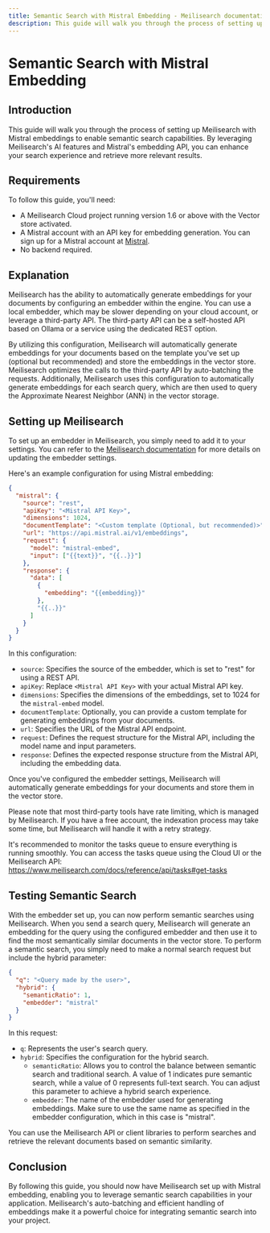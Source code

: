 ```yaml
---
title: Semantic Search with Mistral Embedding - Meilisearch documentation
description: This guide will walk you through the process of setting up Meilisearch with Mistral embeddings to enable semantic search capabilities.
---
```


# Semantic Search with Mistral Embedding

## Introduction

This guide will walk you through the process of setting up Meilisearch with Mistral embeddings to enable semantic search capabilities. By leveraging Meilisearch's AI features and Mistral's embedding API, you can enhance your search experience and retrieve more relevant results.

## Requirements

To follow this guide, you'll need:

- A Meilisearch Cloud project running version 1.6 or above with the Vector store activated.
- A Mistral account with an API key for embedding generation. You can sign up for a Mistral account at [Mistral](https://mistral.ai/).
- No backend required.

## Explanation

Meilisearch has the ability to automatically generate embeddings for your documents by configuring an embedder within the engine. You can use a local embedder, which may be slower depending on your cloud account, or leverage a third-party API. The third-party API can be a self-hosted API based on Ollama or a service using the dedicated REST option.

By utilizing this configuration, Meilisearch will automatically generate embeddings for your documents based on the template you've set up (optional but recommended) and store the embeddings in the vector store. Meilisearch optimizes the calls to the third-party API by auto-batching the requests. Additionally, Meilisearch uses this configuration to automatically generate embeddings for each search query, which are then used to query the Approximate Nearest Neighbor (ANN) in the vector storage.

## Setting up Meilisearch

To set up an embedder in Meilisearch, you simply need to add it to your settings. You can refer to the [Meilisearch documentation](https://www.meilisearch.com/docs/reference/api/settings#update-embedder-settings) for more details on updating the embedder settings.

Here's an example configuration for using Mistral embedding:

```json
{
  "mistral": {
    "source": "rest",
    "apiKey": "<Mistral API Key>",
    "dimensions": 1024,
    "documentTemplate": "<Custom template (Optional, but recommended)>",
    "url": "https://api.mistral.ai/v1/embeddings",
    "request": {
      "model": "mistral-embed",
      "input": ["{{text}}", "{{..}}"]
    },
    "response": {
      "data": [
        {
          "embedding": "{{embedding}}"
        },
        "{{..}}"
      ]
    }
  }
}
```

In this configuration:

- `source`: Specifies the source of the embedder, which is set to "rest" for using a REST API.
- `apiKey`: Replace `<Mistral API Key>` with your actual Mistral API key.
- `dimensions`: Specifies the dimensions of the embeddings, set to 1024 for the `mistral-embed` model.
- `documentTemplate`: Optionally, you can provide a custom template for generating embeddings from your documents.
- `url`: Specifies the URL of the Mistral API endpoint.
- `request`: Defines the request structure for the Mistral API, including the model name and input parameters.
- `response`: Defines the expected response structure from the Mistral API, including the embedding data.

Once you've configured the embedder settings, Meilisearch will automatically generate embeddings for your documents and store them in the vector store.

Please note that most third-party tools have rate limiting, which is managed by Meilisearch. If you have a free account, the indexation process may take some time, but Meilisearch will handle it with a retry strategy.

It's recommended to monitor the tasks queue to ensure everything is running smoothly. You can access the tasks queue using the Cloud UI or the Meilisearch API: https://www.meilisearch.com/docs/reference/api/tasks#get-tasks

## Testing Semantic Search

With the embedder set up, you can now perform semantic searches using Meilisearch. When you send a search query, Meilisearch will generate an embedding for the query using the configured embedder and then use it to find the most semantically similar documents in the vector store.
To perform a semantic search, you simply need to make a normal search request but include the hybrid parameter:

```json
{
  "q": "<Query made by the user>",
  "hybrid": {
    "semanticRatio": 1,
    "embedder": "mistral"
  }
}
```

In this request:

- `q`: Represents the user's search query.
- `hybrid`: Specifies the configuration for the hybrid search.
  - `semanticRatio`: Allows you to control the balance between semantic search and traditional search. A value of 1 indicates pure semantic search, while a value of 0 represents full-text search. You can adjust this parameter to achieve a hybrid search experience.
  - `embedder`: The name of the embedder used for generating embeddings. Make sure to use the same name as specified in the embedder configuration, which in this case is "mistral".

You can use the Meilisearch API or client libraries to perform searches and retrieve the relevant documents based on semantic similarity.

## Conclusion

By following this guide, you should now have Meilisearch set up with Mistral embedding, enabling you to leverage semantic search capabilities in your application. Meilisearch's auto-batching and efficient handling of embeddings make it a powerful choice for integrating semantic search into your project.

